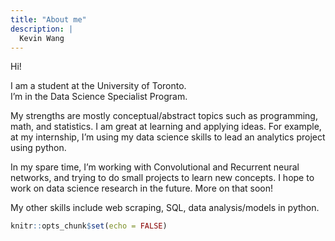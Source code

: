 ```yaml
---
title: "About me"
description: |
  Kevin Wang
---
```


Hi!

I am a student at the University of Toronto.<br>
I'm in the Data Science Specialist Program.

My strengths are mostly conceptual/abstract topics such as programming, math, and statistics. I am great at learning and applying ideas. For example, at my internship, I'm using my data science skills to lead an analytics project using python.

In my spare time, I'm working with Convolutional and Recurrent neural networks, and trying to do small projects to learn new concepts. I hope to work on data science research in the future. More on that soon!

My other skills include web scraping, SQL, data analysis/models in python.

```r
knitr::opts_chunk$set(echo = FALSE)
```

